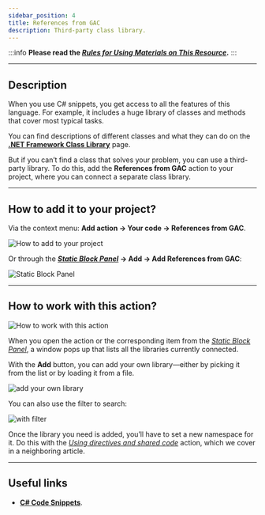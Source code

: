 ```yaml
---
sidebar_position: 4
title: References from GAC
description: Third-party class library.
---  
```

:::info **Please read the [*Rules for Using Materials on This Resource*](../../Disclaimer).**
:::  
_______________________________________________  
## Description  
When you use C# snippets, you get access to all the features of this language. For example, it includes a huge library of classes and methods that cover most typical tasks.

You can find descriptions of different classes and what they can do on the [**.NET Framework Class Library**](https://learn.microsoft.com/ru-ru/previous-versions/gg145045(v=vs.110)?redirectedfrom=MSDN) page.

But if you can’t find a class that solves your problem, you can use a third-party library. To do this, add the **References from GAC** action to your project, where you can connect a separate class library.
_______________________________________________ 
## How to add it to your project?  
Via the context menu: **Add action → Your code → References from GAC**.

![How to add to your project](./assets/GAC_reference/GAC_reference_pic1.png)

Or through the **[*Static Block Panel*](../Static%20Block%20Panel/CommonPrinciples) → Add → Add References from GAC**:

![Static Block Panel](./assets/GAC_reference/GAC_reference_pic2.png)

_______________________________________________
## How to work with this action?  
![How to work with this action](./assets/GAC_reference/GAC_reference_pic3.png) 

When you open the action or the corresponding item from the [*Static Block Panel*](../Static%20Block%20Panel/CommonPrinciples), a window pops up that lists all the libraries currently connected.

With the **Add** button, you can add your own library—either by picking it from the list or by loading it from a file.

![add your own library](./assets/GAC_reference/GAC_reference_pic4.png)  

You can also use the filter to search:

![with filter](./assets/GAC_reference/GAC_reference_pic5.png)  

Once the library you need is added, you’ll have to set a new namespace for it. Do this with the [*Using directives and shared code*](./Directives_Using) action, which we cover in a neighboring article.
_______________________________________________
## Useful links  
- [**C# Code Snippets**](https://learn.microsoft.com/ru-ru/visualstudio/ide/visual-csharp-code-snippets?view=vs-2022).
